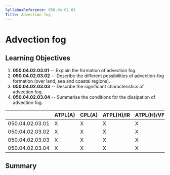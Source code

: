 ```yaml
---
SyllabusReference: 050.04.02.03
Title: Advection fog
---
```


# Advection fog

## Learning Objectives

1.  **050.04.02.03.01** -- Explain the formation of advection fog.
2.  **050.04.02.03.02** -- Describe the different possibilities of advection-fog
    formation (over land, sea and coastal regions).
3.  **050.04.02.03.03** -- Describe the significant characteristics of advection
    fog.
4.  **050.04.02.03.04** -- Summarise the conditions for the dissipation of
    advection fog.

|                 | ATPL(A) | CPL(A) | ATPL(H)/IR | ATPL(H)/VFR | CPL(H) | IR  | CBIR(A) |
| --------------- | ------- | ------ | ---------- | ----------- | ------ | --- | ------- |
| 050.04.02.03.01 | X       | X      | X          | X           | X      | X   | X       |
| 050.04.02.03.02 | X       | X      | X          | X           | X      | X   | X       |
| 050.04.02.03.03 | X       | X      | X          | X           | X      | X   | X       |
| 050.04.02.03.04 | X       | X      | X          | X           | X      | X   | X       |

## Summary

